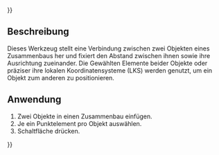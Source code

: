 {{UnfinishedDocu{{#translation:}}}}
<languages/>

{{Docnav/de
|[[Assembly3_ConstraintPointOnCircle/de|Punkt auf Kreis]]
|[[Assembly3_ConstraintPointPlaneDistance/de|Punkt zu Ebene Abstand]]
|[[Assembly3_Workbench/de|Assembly3]]
|IconL=Assembly_ConstraintPointOnCircle.svg
|IconR=Assembly_ConstraintPointPlaneDistance.svg
|IconC=Assembly3_workbench_icon.svg
}}

{{GuiCommand/de
|Name=Assembly3 ConstraintPointsDistance
|Name/de=Assembly3 PunktZuPunktAbstand
|Icon=Assembly_ConstraintPointsDistance.svg
|Workbenches=[[Assembly3_Workbench/de|Assembly3]]
}}

<span id="Description"></span>
== Beschreibung ==

Dieses Werkzeug stellt eine Verbindung zwischen zwei Objekten eines Zusammenbaus her und fixiert den Abstand zwischen ihnen sowie ihre Ausrichtung zueinander. Die Gewählten Elemente beider Objekte oder präziser ihre lokalen Koordinatensysteme (LKS) werden genutzt, um ein Objekt zum anderen zu positionieren.

<span id="Usage"></span>
== Anwendung == 

# Zwei Objekte in einen Zusammenbau einfügen.
# Je ein Punktelement pro Objekt auswählen.
# Schaltfläche{{Button|[[Image:Assembly_ConstraintPointsDistance.svg|16px]] [[Assembly3_ConstraintPointsDistance/de|Punkt zu Punkt Abstand]]}} drücken.

   
{{Docnav/de
|[[Assembly3_ConstraintPointOnCircle/de|Punkt auf Kreis]]
|[[Assembly3_ConstraintPointPlaneDistance/de|Punkt zu Ebene Abstand]]
|[[Assembly3_Workbench/de|Assembly3]]
|IconL=Assembly_ConstraintPointOnCircle.svg
|IconR=Assembly_ConstraintPointPlaneDistance.svg
|IconC=Assembly3_workbench_icon.svg
}}

{{Userdocnavi{{#translation:}}}}